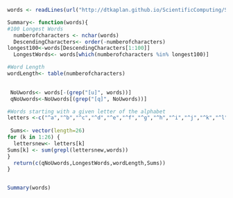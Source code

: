 ```r
words <- readLines(url("http://dtkaplan.github.io/ScientificComputing/Syllabus/Daily/Day-07/word_list_moby_crossword-flat/word_list_moby_crossword.flat.txt"))

Summary<- function(words){
#100 Longest Words
  numberofcharacters <- nchar(words)
  DescendingCharacters<- order(-numberofcharacters)
longest100<-words[DescendingCharacters[1:100]]
  LongestWords<- words[which(numberofcharacters %in% longest100)]

#Word Length
wordLength<- table(numberofcharacters)

  
 NoUwords<- words[-(grep("[u]", words))]
 qNoUwords<-NoUwords[(grep("[q]", NoUwords))]

#Words starting with a given letter of the alphabet
letters <-c("^a","^b","^c","^d","^e","^f","^g","^h","^i","^j","^k","^l","^m","^n","^o","^p","^q","^r","^s","^t","^u","^v","^w","^x","^y","^z")
 
 Sums<- vector(length=26)
for (k in 1:26) {
  lettersnew<- letters[k]
Sums[k] <- sum(grepl(lettersnew,words))
}
  return(c(qNoUwords,LongestWords,wordLength,Sums))
}


Summary(words)
```